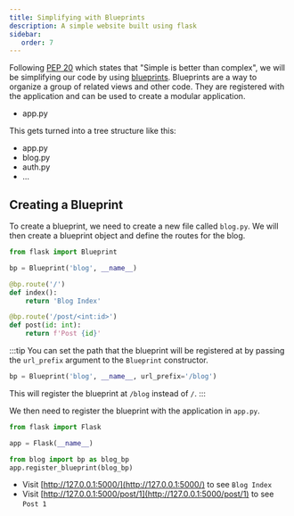 ```yaml
---
title: Simplifying with Blueprints
description: A simple website built using flask
sidebar:
   order: 7
---
```


Following [PEP 20](https://peps.python.org/pep-0020/) which states that "Simple is better than complex", we will be simplifying our code by using [blueprints](https://flask.palletsprojects.com/en/3.0.x/blueprints/). Blueprints are a way to organize a group of related views and other code. They are registered with the application and can be used to create a modular application.


<FileTree>

- app.py

</FileTree>

This gets turned into a tree structure like this:

<FileTree>

- app.py
- blog.py
- auth.py
- ...

</FileTree>

## Creating a Blueprint

To create a blueprint, we need to create a new file called `blog.py`. We will then create a blueprint object and define the routes for the blog.

```python
from flask import Blueprint

bp = Blueprint('blog', __name__)

@bp.route('/')
def index():
    return 'Blog Index'

@bp.route('/post/<int:id>')
def post(id: int):
    return f'Post {id}'
```

:::tip
You can set the path that the blueprint will be registered at by passing the `url_prefix` argument to the `Blueprint` constructor.

```python
bp = Blueprint('blog', __name__, url_prefix='/blog')
```

This will register the blueprint at `/blog` instead of `/`.
:::

We then need to register the blueprint with the application in `app.py`.

```python
from flask import Flask

app = Flask(__name__)

from blog import bp as blog_bp
app.register_blueprint(blog_bp)
```

- Visit [http://127.0.0.1:5000/](http://127.0.0.1:5000/) to see `Blog Index`
- Visit [http://127.0.0.1:5000/post/1](http://127.0.0.1:5000/post/1) to see `Post 1`


